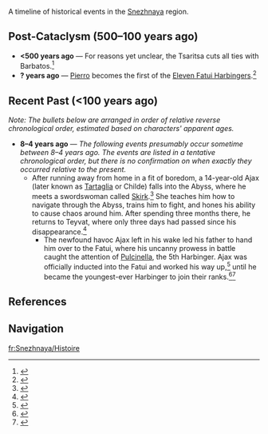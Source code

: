 {{RegionTabs}}
{{See also|Timeline}}
A timeline of historical events in the [[Snezhnaya]] region.
<!--{{Transclude|section=1|Timeline|TimelineNote}}-->

==Post-Cataclysm (500–100 years ago)==
* '''<500 years ago''' ― For reasons yet unclear, the Tsaritsa cuts all ties with Barbatos.<ref name="Ending Note">{{Ref/Quest|Ending Note}}</ref>
* '''? years ago''' ― [[Pierro]] becomes the first of the [[Eleven Fatui Harbingers]].<ref>{{Ref/CS|Tartaglia|Delusion}}</ref>

== Recent Past (<100 years ago)==
''Note: The bullets below are arranged in order of relative reverse chronological order, estimated based on characters' apparent ages.''
* '''8–4 years ago''' ― ''The following events presumably occur sometime between 8–4 years ago. The events are listed in a tentative chronological order, but there is no confirmation on when exactly they occurred relative to the present.''
** After running away from home in a fit of boredom, a 14-year-old Ajax (later known as [[Tartaglia]] or Childe) falls into the Abyss, where he meets a swordswoman called [[Skirk]].<ref>{{Ref/VO|Tartaglia|About Skirk}}</ref> She teaches him how to navigate through the Abyss, trains him to fight, and hones his ability to cause chaos around him. After spending three months there, he returns to Teyvat, where only three days had passed since his disappearance.<ref>{{Ref/CS|Tartaglia|4}}</ref>
*** The newfound havoc Ajax left in his wake led his father to hand him over to the Fatui, where his uncanny prowess in battle caught the attention of [[Pulcinella]], the 5th Harbinger. Ajax was officially inducted into the Fatui and worked his way up,<ref>{{Ref/CS|Tartaglia|5}}</ref> until he became the youngest-ever Harbinger to join their ranks.<ref>{{Ref/CS|Tartaglia|Character Details}}</ref><ref>{{Ref/CS|Tartaglia|1}}</ref>
<!-- uncomment when there are notes
==Notes==
{{Reflist|note=1}}
===Lore Discrepancies===
{{Reflist|group=Lore Discrepancy}}
===Translation Notes===
{{Reflist|group=Translation Note}}
===Editors' Assumptions===
{{Reflist|group=Assumption}} -->

==References==
{{Reflist|2}}

==Navigation==
{{Lore Navbox|World}}

[[fr:Snezhnaya/Histoire]]